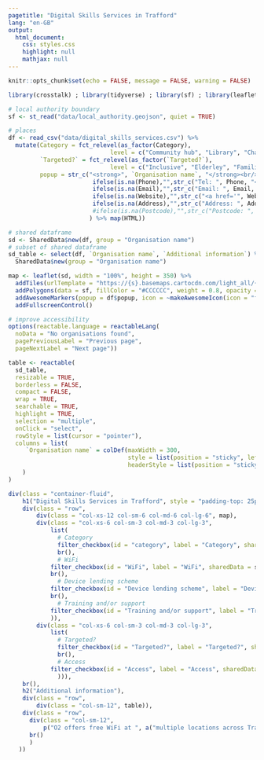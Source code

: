 ```yaml
---
pagetitle: "Digital Skills Services in Trafford"
lang: "en-GB"
output: 
  html_document:
    css: styles.css
    highlight: null
    mathjax: null
---
```


```r
knitr::opts_chunk$set(echo = FALSE, message = FALSE, warning = FALSE)

library(crosstalk) ; library(tidyverse) ; library(sf) ; library(leaflet) ; library(leaflet.extras) ; library(reactable) ; library(shiny) ; library(htmlwidgets) ; library(htmltools)

# local authority boundary
sf <- st_read("data/local_authority.geojson", quiet = TRUE)

# places
df <- read_csv("data/digital_skills_services.csv") %>%
  mutate(Category = fct_relevel(as_factor(Category),
                             level = c("Community hub", "Library", "Charity/community group", "Education establishment", "Business", "Other")),
         `Targeted?` = fct_relevel(as_factor(`Targeted?`),
                             level = c("Inclusive", "Elderley", "Families", "Unemployed", "Women", "Students", "Young people", "Customers", "Adults and young people with disabilities", "Area’s residents, Inclusive")),
         popup = str_c("<strong>", `Organisation name`, "</strong><br/>",
                        ifelse(is.na(Phone),"",str_c("Tel: ", Phone, "<br/>")), 
                        ifelse(is.na(Email),"",str_c("Email: ", Email, "<br/>")), 
                        ifelse(is.na(Website),"",str_c("<a href='", Website, "'target='_blank'>Website</a><br/><br/>")),
                        ifelse(is.na(Address),"",str_c("Address: ", Address, ", ", Postcode))
                        #ifelse(is.na(Postcode),"",str_c("Postcode: ", Postcode))
                       ) %>% map(HTML))

# shared dataframe
sd <- SharedData$new(df, group = "Organisation name")
# subset of shared dataframe
sd_table <- select(df, `Organisation name`, `Additional information`) %>%
  SharedData$new(group = "Organisation name")
```

```r
map <- leaflet(sd, width = "100%", height = 350) %>%
  addTiles(urlTemplate = "https://{s}.basemaps.cartocdn.com/light_all/{z}/{x}/{y}{r}.png", attribution = '&copy; <a href="https://www.openstreetmap.org/copyright">OpenStreetMap</a> contributors &copy; <a href="https://carto.com/attributions">CARTO</a> | <a href="https://www.ons.gov.uk/methodology/geography/licences">Contains OS data © Crown copyright and database right (2021)</a>', options = tileOptions(minZoom = 11, maxZoom = 18)) %>%
  addPolygons(data = sf, fillColor = "#CCCCCC", weight = 0.8, opacity = 1, color = "#212121") %>%  
  addAwesomeMarkers(popup = df$popup, icon = ~makeAwesomeIcon(icon = "fas fa-hand-pointer", library = "fa", iconColor = "#FFFFFF", markerColor = "blue")) %>%
  addFullscreenControl()
```

```r
# improve accessibility
options(reactable.language = reactableLang(
  noData = "No organisations found",
  pagePreviousLabel = "Previous page",
  pageNextLabel = "Next page"))

table <- reactable(
  sd_table,
  resizable = TRUE,
  borderless = FALSE,
  compact = FALSE,
  wrap = TRUE,
  searchable = TRUE,
  highlight = TRUE,
  selection = "multiple",
  onClick = "select",
  rowStyle = list(cursor = "pointer"),
  columns = list(
     `Organisation name` = colDef(maxWidth = 300,
                                  style = list(position = "sticky", left = 0),
                                  headerStyle = list(position = "sticky", left = 0))
    )
)
```
<main>
```r
div(class = "container-fluid",
    h1("Digital Skills Services in Trafford", style = "padding-top: 25px; margin-bottom: 20px;"),
    div(class = "row",
        div(class = "col-xs-12 col-sm-6 col-md-6 col-lg-6", map),
        div(class = "col-xs-6 col-sm-3 col-md-3 col-lg-3", 
            list(
              # Category
              filter_checkbox(id = "category", label = "Category", sharedData = sd, group = ~Category),
              br(),
              # WiFi
            filter_checkbox(id = "WiFi", label = "WiFi", sharedData = sd, group = ~ifelse(WiFi == "x", "Avalilable", NA), inline = TRUE),
            br(),
              # Device lending scheme
            filter_checkbox(id = "Device lending scheme", label = "Device lending scheme", sharedData = sd, group = ~ifelse(`Device lending scheme` == "x", "Avalilable", NA), inline = TRUE),
            br(),
              # Training and/or support
            filter_checkbox(id = "Training and/or support", label = "Training and/or support", sharedData = sd, group = ~ifelse(`Training and/or support` == "x", "Avalilable", NA), inline = TRUE)
            )),
        div(class = "col-xs-6 col-sm-3 col-md-3 col-lg-3", 
            list(
              # Targeted?
              filter_checkbox(id = "Targeted?", label = "Targeted?", sharedData = sd, group = ~`Targeted?`),
              br(),
              # Access
            filter_checkbox(id = "Access", label = "Access", sharedData = sd, group = ~ifelse(Access == "x", "Avalilable", NA), inline = TRUE)
              ))),
    br(),
    h2("Additional information"),
    div(class = "row",
        div(class = "col-sm-12", table)),
    div(class = "row",
      div(class = "col-sm-12", 
          p("O2 offers free WiFi at ", a("multiple locations across Trafford", href = "https://www.o2wifi.co.uk/hotspot/", target = "_blank")),
      br()
      )
   ))
```
</main>
<script>
  // Remove the crosstalk selection button from the Leaflet map. Map may not have initialised at this point so set up an interval to keep calling until it has
  var removeSelectionButtonFn = setInterval(removeSelectionButton, 100);
  
  function removeSelectionButton() {
    try {
      // We don't have an id or name so have to do it by classname and then check we have the correct button by testing the 'title' attribute
      var arrEasyButtonContainer = document.getElementsByClassName('easy-button-container');
  
      for (var i = 0; i < arrEasyButtonContainer.length; i++) {
        if (arrEasyButtonContainer[i].childNodes[0].title == "Make a selection") {
          var parent = arrEasyButtonContainer[i].parentNode;
          parent.removeChild(arrEasyButtonContainer[i]);    // remove the whole container plus button
          clearInterval(removeSelectionButtonFn);  // cancel any further calls to this function as we have completed all actions
        }
      }
    }
    catch(e) {
      clearInterval(removeSelectionButtonFn);   // something went wrong so cancel fn call
    }
  }
  
  
  // Add aria-label attribute to the fullscreen Leaflet map button to identify its purpose as the link is empty (assessibility issue)
  // Map may not have initialised at this point so set up an interval to keep calling until it has
  var updateFullscreenButtonFn = setInterval(updateFullscreenButton, 100);
  
  function updateFullscreenButton() {
    try {
      // We don't have an id or name so have to do it by classname
      var arrFullscreenButtonLink = document.getElementsByClassName('leaflet-control-fullscreen-button');
      
      if (arrFullscreenButtonLink.length > 0) {
        // set aria-label to describe the function of the link/button
        arrFullscreenButtonLink[0].setAttribute('aria-label', 'Maximise/minimise map.');
        
        clearInterval(updateFullscreenButtonFn);    // cancel any further calls to this function as we have completed all actions
      }
    }
    catch(e) {
      clearInterval(updateFullscreenButtonFn);    // something went wrong so cancel fn call
    }
  }
  
  
  // Add type="hidden" attribute to all form elements with classname "irs-hidden-input" to remove errors in
  // WAVE due to the inputs not having labels.
  // The controls may not have initialised at this point so set up an interval to keep calling until they have
  var addInputHiddenFn = setInterval(addInputHidden, 500);
  
  function addInputHidden() {
    try {
      var arrHiddenInputs = document.getElementsByClassName('irs-hidden-input');
    
      if (arrHiddenInputs.length > 0) {
        for (var i = 0; i < arrHiddenInputs.length; i++) {
          arrHiddenInputs[i].setAttribute('type', 'hidden');
        }
        
        clearInterval(addInputHiddenFn);   // cancel any further calls to this function as we have completed all actions
      }
    }
    catch(e) {
      clearInterval(addInputHiddenFn);   // something went wrong so cancel fn call
    }
  }
  
  
  // Remove label tags created by crosstalk for the checkboxes and sliders as they cause validation errors,
  // and replace them with fieldsets and legends containing the text of the label
  // Reason for the error is that the 'for' attribute isn't referencing an id of a form control
  // NOTE: the do while loop always references array index 0 because as the elements are removed from the DOM they are also removed from the array
  var arrFormLabels = document.getElementsByClassName('control-label');
  var parent;
  var labelText;
  var newNode;
  var fieldset;
  var legend;
  
  do {
    parent = arrFormLabels[0].parentNode;                   // container of the label
    labelText = arrFormLabels[0].firstChild.textContent;    // get the label text we want to preserve
    
    // create the new fieldset and legend nodes first
    legend = document.createElement('legend');
    legend.appendChild(document.createTextNode(labelText));
    legend.setAttribute('class', 'formGroupHeading');
    fieldset = document.createElement('fieldset');
    fieldset.appendChild(legend);
    
    parent.removeChild(arrFormLabels[0]);   // remove the old label
    
    // Now add all the children of parent to the newly created fieldset
    while (parent.childNodes.length > 0) {
      fieldset.appendChild(parent.childNodes[0]);
    }
    
    parent.appendChild(fieldset);    // add the fieldset to the parent
    
    // For the slider widgets we also need to add an aria-label to describe the purpose of the group
    if (parent.classList.contains('crosstalk-input-slider')) {
      parent.setAttribute('aria-label', 'Slider range control for ' + labelText);
      parent.setAttribute('tabindex', '0');    // allow the slider group to be accessed via tab
    }
  }
  while (arrFormLabels.length > 0);
  
  
  // Add aria-labels to the slider components
  // The inner controls may not have initialised at this point so set up an interval to keep calling until they have
  var slidersFn = setInterval(sliders, 500);
  
  function sliders() {
    try {
      var arrSliders = document.getElementsByClassName('crosstalk-input-slider');   // The div surrounding the control group
    
      var arrMinValues = document.getElementsByClassName('irs-min');          // range min label
      var arrMaxValues = document.getElementsByClassName('irs-max');          // range max label
      var arrFromValues = document.getElementsByClassName('irs-from');        // range from label
      var arrToValues = document.getElementsByClassName('irs-to');            // range to label
      var arrSingleValues = document.getElementsByClassName('irs-single');    // range from - to label
      var arrSliderHandles = document.getElementsByClassName('irs-slider');   // the handles on the sliders
      
      if (arrFromValues.length == arrSliders.length) {
        // We know how many sliders there are on the page as their containers are written into the HTML.
        // The actual slider widgets are dynamically created within them at runtime.
        // If the array lengths match we know that the widgets have all been created
        for (var i = 0; i < arrSliders.length; i++) {
          arrMinValues[i].setAttribute('aria-label', 'Minimum range value');
          arrMaxValues[i].setAttribute('aria-label', 'Maximum range value');
          arrFromValues[i].setAttribute('aria-label', 'Lower range value');
          arrToValues[i].setAttribute('aria-label', 'Upper range value');
          arrSingleValues[i].setAttribute('aria-label', 'Range values');
        }
        
        // these are the slider handles
        for (var i = 0; i < arrSliderHandles.length; i++) {
          arrSliderHandles[i].setAttribute('aria-label', 'slider handle');    // not using role="slider" as unfortunately this control doesn't seem to conform to the WAI-ARIA specification for the slider role
        }
        
        clearInterval(slidersFn);   // cancel any further calls to this function as we have completed all actions
      }
    }
    catch(e) {
      clearInterval(slidersFn);   // something went wrong so cancel fn call
    }
  }
</script>